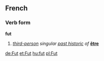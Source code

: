 ==French==
===Verb form===
'''fut'''

#''[[third-person]] singular [[past historic]] of'' '''[[être]]'''

[[de:Fut]]
[[et:Fut]]
[[hu:fut]]
[[pl:Fut]]